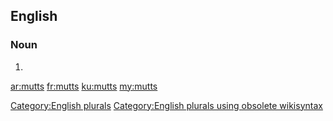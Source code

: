 ==English==

===Noun===
{{head|en}}

# {{plural of|mutt}}

[[Category:English plurals]][[Category:English plurals using obsolete wikisyntax]]

[[ar:mutts]]
[[fr:mutts]]
[[ku:mutts]]
[[my:mutts]]